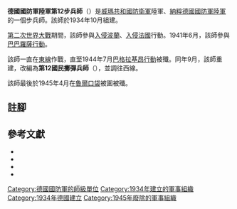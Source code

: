 {{Infobox military unit
|unit_name=德國國防軍陸軍第12步兵師<br>德國國防軍陸軍第12國民擲彈兵師
| image= 12th Infanterie Division Logo.svg
|caption=
|dates=1934年10月1日至1944年7月<br>1944年9月至1945年4月18日
|country={{flag|Nazi Germany}}
|branch=[[納粹德國陸軍|陸軍]]
|type=[[步兵|步兵]]
|role=
|size=[[师_(军队)|師]]
|command_structure=
|garrison=[[什未林|什未林]]
}}

'''德國國防軍陸軍第12步兵師'''（{{lang-de|'''12. Infanterie-Division'''}}）是[[威瑪共和國|威瑪共和國]][[國家防衛軍|防衛軍]]陸軍、[[納粹德國|納粹德國]][[德國國防軍|國防軍]][[納粹德國陸軍|陸軍]]的一個步兵師。該師於1934年10月組建{{cfn|Mitcham|y=2007}}。

[[第二次世界大戰|第二次世界大戰]]期間，該師參與[[波蘭戰役|入侵波蘭]]、[[法國戰役|入侵法國]]行動。1941年6月，該師參與[[巴巴羅薩行動|巴巴羅薩行動]]。

該師一直在[[苏德战争|東線]]作戰，直至1944年7月[[巴格拉基昂行動|巴格拉基昂行動]]被殲。同年9月，該師重建，改編為'''第12國民擲彈兵師'''（{{lang-de|'''12. Volksgrenadier-division'''}}），並調往西線。

該師最後於1945年4月在[[魯爾包圍戰|魯爾口袋]]被圍被殲。

== 註腳 ==
{{reflist}}

== 參考文獻 ==
* {{Cite book|title=Hold the Westwall: The History of Panzer Brigade 105, September 1944|last=Haasler|first=Timm|year=2011 |publisher=Stackpole Books |pages=77, 275, 301–302}}
* {{Cite book|title=Panzergrenadier Aces: German Mechanized Infantrymen in World War II|last=Kurowski|first=Franz|date=August 2010 |publisher=Stackpole Books |pages=19–20}}
* {{Cite book|last=Mitcham |first=Samuel W., Jr.|author-link=Samuel W. Mitcham|title=German Order of Battle, Volume One: 1st – 290th Infantry Divisions in WWII|year=2007|publisher=Stackpole Books|location=PA; United States of America|isbn=978-0-8117-3416-5|ref={{sfnRef|Mitcham|y=2007}}}}
* {{Cite book|title=The German Defeat in the East, 1944-45|last=Mitcham|first=Samuel W.|year=2007|publisher=Stackpole Books |page=39}}

{{mil-stub}}
{{德國國防軍陸軍的步兵師}}
[[Category:德國國防軍的師級單位|Category:德國國防軍的師級單位]]
[[Category:1934年建立的軍事組織|Category:1934年建立的軍事組織]]
[[Category:1934年德國建立|Category:1934年德國建立]]
[[Category:1945年廢除的軍事組織|Category:1945年廢除的軍事組織]]